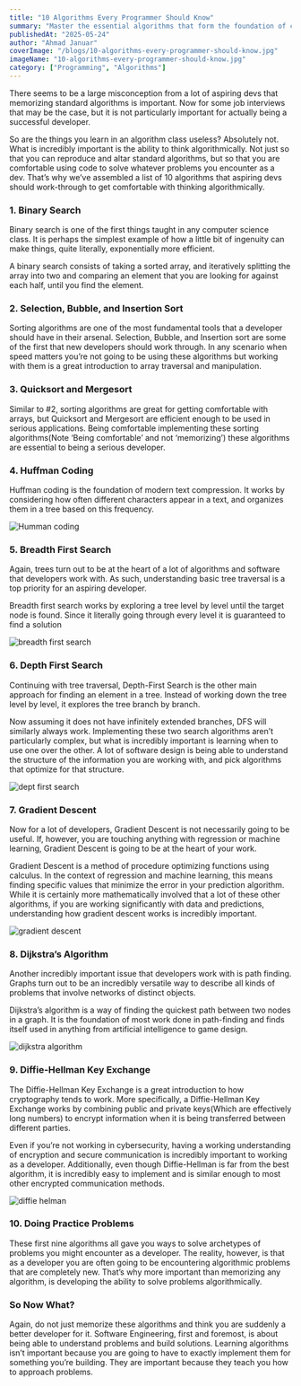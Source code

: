 ```yaml
---
title: "10 Algorithms Every Programmer Should Know"
summary: "Master the essential algorithms that form the foundation of computer science and software development. Learn these key algorithms to level up your programming skills."
publishedAt: "2025-05-24"
author: "Ahmad Januar"
coverImage: "/blogs/10-algorithms-every-programmer-should-know.jpg"
imageName: "10-algorithms-every-programmer-should-know.jpg"
category: ["Programming", "Algorithms"]
---
```


There seems to be a large misconception from a lot of aspiring devs that memorizing standard algorithms is important. Now for some job interviews that may be the case, but it is not particularly important for actually being a successful developer.

So are the things you learn in an algorithm class useless? Absolutely not. What is incredibly important is the ability to think algorithmically. Not just so that you can reproduce and altar standard algorithms, but so that you are comfortable using code to solve whatever problems you encounter as a dev.
That’s why we’ve assembled a list of 10 algorithms that aspiring devs should work-through to get comfortable with thinking algorithmically.

### 1. Binary Search

Binary search is one of the first things taught in any computer science class. It is perhaps the simplest example of how a little bit of ingenuity can make things, quite literally, exponentially more efficient.

A binary search consists of taking a sorted array, and iteratively splitting the array into two and comparing an element that you are looking for against each half, until you find the element.

### 2. Selection, Bubble, and Insertion Sort

Sorting algorithms are one of the most fundamental tools that a developer should have in their arsenal. Selection, Bubble, and Insertion sort are some of the first that new developers should work through. In any scenario when speed matters you’re not going to be using these algorithms but working with them is a great introduction to array traversal and manipulation.

### 3. Quicksort and Mergesort

Similar to #2, sorting algorithms are great for getting comfortable with arrays, but Quicksort and Mergesort are efficient enough to be used in serious applications. Being comfortable implementing these sorting algorithms(Note ‘Being comfortable’ and not ‘memorizing’) these algorithms are essential to being a serious developer.

### 4. Huffman Coding

Huffman coding is the foundation of modern text compression. It works by considering how often different characters appear in a text, and organizes them in a tree based on this frequency.

![Humman coding](/blogs/content/huffman-coding.webp)


### 5. Breadth First Search

Again, trees turn out to be at the heart of a lot of algorithms and software that developers work with. As such, understanding basic tree traversal is a top priority for an aspiring developer.

Breadth first search works by exploring a tree level by level until the target node is found. Since it literally going through every level it is guaranteed to find a solution

![breadth first search](/blogs/content/breadth-first-search.webp)

### 6. Depth First Search

Continuing with tree traversal, Depth-First Search is the other main approach for finding an element in a tree. Instead of working down the tree level by level, it explores the tree branch by branch.

Now assuming it does not have infinitely extended branches, DFS will similarly always work. Implementing these two search algorithms aren’t particularly complex, but what is incredibly important is learning when to use one over the other. A lot of software design is being able to understand the structure of the information you are working with, and pick algorithms that optimize for that structure.

![dept first search](/blogs/content/depth-first-search.webp)

### 7. Gradient Descent

Now for a lot of developers, Gradient Descent is not necessarily going to be useful. If, however, you are touching anything with regression or machine learning, Gradient Descent is going to be at the heart of your work.

Gradient Descent is a method of procedure optimizing functions using calculus. In the context of regression and machine learning, this means finding specific values that minimize the error in your prediction algorithm. While it is certainly more mathematically involved that a lot of these other algorithms, if you are working significantly with data and predictions, understanding how gradient descent works is incredibly important.

![gradient descent](/blogs/content/gradient-descent.webp)

### 8. Dijkstra’s Algorithm

Another incredibly important issue that developers work with is path finding. Graphs turn out to be an incredibly versatile way to describe all kinds of problems that involve networks of distinct objects.

Dijkstra’s algorithm is a way of finding the quickest path between two nodes in a graph. It is the foundation of most work done in path-finding and finds itself used in anything from artificial intelligence to game design.

![dijkstra algorithm](/blogs/content/dijkstra-algorithm.webp)

### 9. Diffie-Hellman Key Exchange

The Diffie-Hellman Key Exchange is a great introduction to how cryptography tends to work. More specifically, a Diffie-Hellman Key Exchange works by combining public and private keys(Which are effectively long numbers) to encrypt information when it is being transferred between different parties.

Even if you’re not working in cybersecurity, having a working understanding of encryption and secure communication is incredibly important to working as a developer. Additionally, even though Diffie-Hellman is far from the best algorithm, it is incredibly easy to implement and is similar enough to most other encrypted communication methods.

![diffie helman](/blogs/content/diffi-helman.webp)

### 10. Doing Practice Problems

These first nine algorithms all gave you ways to solve archetypes of problems you might encounter as a developer. The reality, however, is that as a developer you are often going to be encountering algorithmic problems that are completely new. That’s why more important than memorizing any algorithm, is developing the ability to solve problems algorithmically.


### So Now What?

Again, do not just memorize these algorithms and think you are suddenly a better developer for it. Software Engineering, first and foremost, is about being able to understand problems and build solutions. Learning algorithms isn’t important because you are going to have to exactly implement them for something you’re building. They are important because they teach you how to approach problems.


